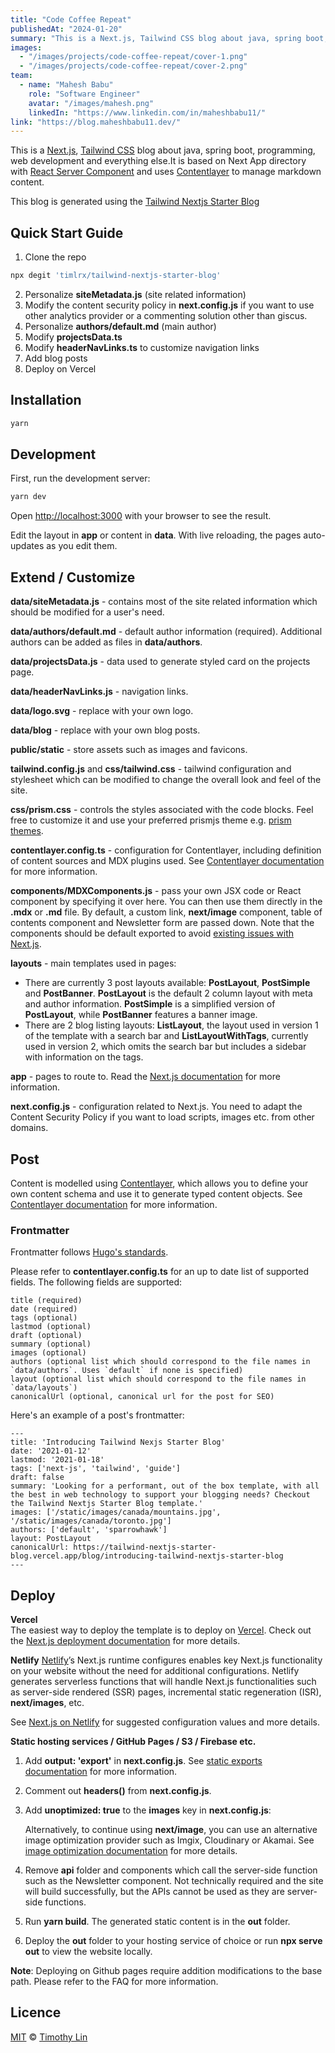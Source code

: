 ---
title: "Code Coffee Repeat"
publishedAt: "2024-01-20"
summary: "This is a Next.js, Tailwind CSS blog about java, spring boot, programming, web development and everything else.It is based on Next App directory with React Server Component and uses Contentlayer to manage markdown content."
images:
  - "/images/projects/code-coffee-repeat/cover-1.png"
  - "/images/projects/code-coffee-repeat/cover-2.png"
team:
  - name: "Mahesh Babu"
    role: "Software Engineer"
    avatar: "/images/mahesh.png"
    linkedIn: "https://www.linkedin.com/in/maheshbabu11/"
link: "https://blog.maheshbabu11.dev/"
---

This is a [Next.js](https://nextjs.org/), [Tailwind CSS](https://tailwindcss.com/) blog about java, spring boot, programming, web development and everything else.It is based on Next App directory with [React Server Component](https://nextjs.org/docs/getting-started/react-essentials#server-components) and uses [Contentlayer](https://www.contentlayer.dev/) to manage markdown content.

This blog is generated using the [Tailwind Nextjs Starter Blog](https://github.com/timlrx/tailwind-nextjs-starter-blog)

## Quick Start Guide

1. Clone the repo

```bash
npx degit 'timlrx/tailwind-nextjs-starter-blog'
```

2. Personalize **siteMetadata.js** (site related information)
3. Modify the content security policy in **next.config.js** if you want to use
   other analytics provider or a commenting solution other than giscus.
4. Personalize **authors/default.md** (main author)
5. Modify **projectsData.ts**
6. Modify **headerNavLinks.ts** to customize navigation links
7. Add blog posts
8. Deploy on Vercel

## Installation

```bash
yarn
```

## Development

First, run the development server:

```bash
yarn dev
```

Open [http://localhost:3000](http://localhost:3000) with your browser to see the result.

Edit the layout in **app** or content in **data**. With live reloading, the pages auto-updates as you edit them.

## Extend / Customize

**data/siteMetadata.js** - contains most of the site related information which should be modified for a user's need.

**data/authors/default.md** - default author information (required). Additional authors can be added as files in **data/authors**.

**data/projectsData.js** - data used to generate styled card on the projects page.

**data/headerNavLinks.js** - navigation links.

**data/logo.svg** - replace with your own logo.

**data/blog** - replace with your own blog posts.

**public/static** - store assets such as images and favicons.

**tailwind.config.js** and **css/tailwind.css** - tailwind configuration and stylesheet which can be modified to change the overall look and feel of the site.

**css/prism.css** - controls the styles associated with the code blocks. Feel free to customize it and use your preferred prismjs theme e.g. [prism themes](https://github.com/PrismJS/prism-themes).

**contentlayer.config.ts** - configuration for Contentlayer, including definition of content sources and MDX plugins used. See [Contentlayer documentation](https://www.contentlayer.dev/docs/getting-started) for more information.

**components/MDXComponents.js** - pass your own JSX code or React component by specifying it over here. You can then use them directly in the **.mdx** or **.md** file. By default, a custom link, **next/image** component, table of contents component and Newsletter form are passed down. Note that the components should be default exported to avoid [existing issues with Next.js](https://github.com/vercel/next.js/issues/51593).

**layouts** - main templates used in pages:

- There are currently 3 post layouts available: **PostLayout**, **PostSimple** and **PostBanner**. **PostLayout** is the default 2 column layout with meta and author information. **PostSimple** is a simplified version of **PostLayout**, while **PostBanner** features a banner image.
- There are 2 blog listing layouts: **ListLayout**, the layout used in version 1 of the template with a search bar and **ListLayoutWithTags**, currently used in version 2, which omits the search bar but includes a sidebar with information on the tags.

**app** - pages to route to. Read the [Next.js documentation](https://nextjs.org/docs/app) for more information.

**next.config.js** - configuration related to Next.js. You need to adapt the Content Security Policy if you want to load scripts, images etc. from other domains.

## Post

Content is modelled using [Contentlayer](https://www.contentlayer.dev/), which allows you to define your own content schema and use it to generate typed content objects. See [Contentlayer documentation](https://www.contentlayer.dev/docs/getting-started) for more information.

### Frontmatter

Frontmatter follows [Hugo's standards](https://gohugo.io/content-management/front-matter/).

Please refer to **contentlayer.config.ts** for an up to date list of supported fields. The following fields are supported:

```
title (required)
date (required)
tags (optional)
lastmod (optional)
draft (optional)
summary (optional)
images (optional)
authors (optional list which should correspond to the file names in `data/authors`. Uses `default` if none is specified)
layout (optional list which should correspond to the file names in `data/layouts`)
canonicalUrl (optional, canonical url for the post for SEO)
```

Here's an example of a post's frontmatter:

```
---
title: 'Introducing Tailwind Nexjs Starter Blog'
date: '2021-01-12'
lastmod: '2021-01-18'
tags: ['next-js', 'tailwind', 'guide']
draft: false
summary: 'Looking for a performant, out of the box template, with all the best in web technology to support your blogging needs? Checkout the Tailwind Nextjs Starter Blog template.'
images: ['/static/images/canada/mountains.jpg', '/static/images/canada/toronto.jpg']
authors: ['default', 'sparrowhawk']
layout: PostLayout
canonicalUrl: https://tailwind-nextjs-starter-blog.vercel.app/blog/introducing-tailwind-nextjs-starter-blog
---
```

## Deploy

**Vercel**  
The easiest way to deploy the template is to deploy on [Vercel](https://vercel.com). Check out the [Next.js deployment documentation](https://nextjs.org/docs/app/building-your-application/deploying) for more details.

**Netlify**
[Netlify](https://www.netlify.com/)’s Next.js runtime configures enables key Next.js functionality on your website without the need for additional configurations. Netlify generates serverless functions that will handle Next.js functionalities such as server-side rendered (SSR) pages, incremental static regeneration (ISR), **next/images**, etc.

See [Next.js on Netlify](https://docs.netlify.com/integrations/frameworks/next-js/overview/#next-js-runtime) for suggested configuration values and more details.

**Static hosting services / GitHub Pages / S3 / Firebase etc.**

1. Add **output: 'export'** in **next.config.js**. See [static exports documentation](https://nextjs.org/docs/app/building-your-application/deploying/static-exports#configuration) for more information.
2. Comment out **headers()** from **next.config.js**.
3. Add **unoptimized: true** to the **images** key in **next.config.js**:

   Alternatively, to continue using **next/image**, you can use an alternative image optimization provider such as Imgix, Cloudinary or Akamai. See [image optimization documentation](https://nextjs.org/docs/app/building-your-application/deploying/static-exports#image-optimization) for more details.

4. Remove **api** folder and components which call the server-side function such as the Newsletter component. Not technically required and the site will build successfully, but the APIs cannot be used as they are server-side functions.
5. Run **yarn build**. The generated static content is in the **out** folder.
6. Deploy the **out** folder to your hosting service of choice or run **npx serve out** to view the website locally.

**Note**: Deploying on Github pages require addition modifications to the base path. Please refer to the FAQ for more information.


## Licence

[MIT](https://github.com/timlrx/tailwind-nextjs-starter-blog/blob/main/LICENSE) © [Timothy Lin](https://www.timlrx.com)
